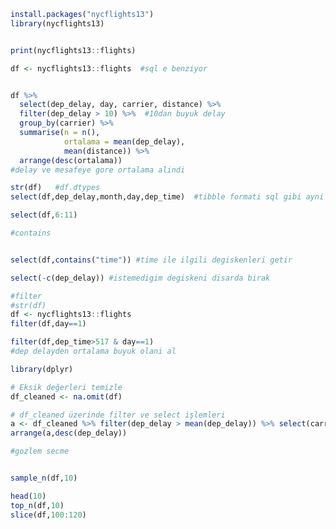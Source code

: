```r


install.packages("nycflights13")
library(nycflights13)


print(nycflights13::flights)

```

```r

df <- nycflights13::flights  #sql e benziyor


df %>% 
  select(dep_delay, day, carrier, distance) %>% 
  filter(dep_delay > 10) %>%  #10dan buyuk delay
  group_by(carrier) %>% 
  summarise(n = n(),
            ortalama = mean(dep_delay),
            mean(distance)) %>% 
  arrange(desc(ortalama))
#delay ve mesafeye gore ortalama alindi
```


```r
str(df)   #df.dtypes
select(df,dep_delay,month,day,dep_time)  #tibble formati sql gibi ayni
```





```r

select(df,6:11)


```





```r
#contains


select(df,contains("time")) #time ile ilgili degiskenleri getir

select(-c(dep_delay)) #istemedigim degiskeni disarda birak
```



```r
#filter
#str(df)
df <- nycflights13::flights
filter(df,day==1)

filter(df,dep_time>517 & day==1)
#dep delayden ortalama buyuk olani al


```

```r

library(dplyr)

# Eksik değerleri temizle
df_cleaned <- na.omit(df)

# df_cleaned üzerinde filter ve select işlemleri
a <- df_cleaned %>% filter(dep_delay > mean(dep_delay)) %>% select(carrier,dep_delay)
arrange(a,desc(dep_delay))


```





```r

#gozlem secme


sample_n(df,10)
```
```r
head(10)
top_n(df,10)
slice(df,100:120)
```

